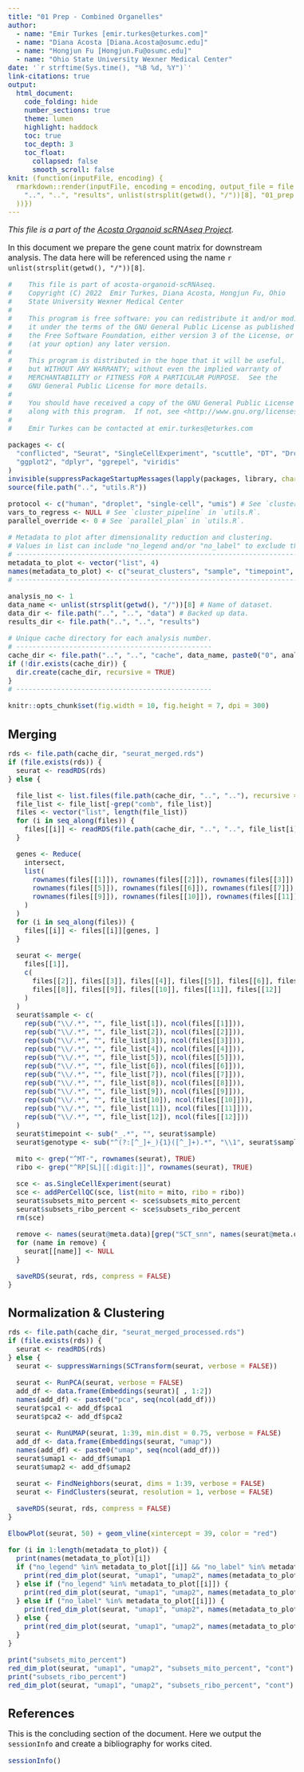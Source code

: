 ```yaml
---
title: "01 Prep - Combined Organelles"
author:
  - name: "Emir Turkes [emir.turkes@eturkes.com]"
  - name: "Diana Acosta [Diana.Acosta@osumc.edu]"
  - name: "Hongjun Fu [Hongjun.Fu@osumc.edu]"
  - name: "Ohio State University Wexner Medical Center"
date: '`r strftime(Sys.time(), "%B %d, %Y")`'
link-citations: true
output:
  html_document:
    code_folding: hide
    number_sections: true
    theme: lumen
    highlight: haddock
    toc: true
    toc_depth: 3
    toc_float:
      collapsed: false
      smooth_scroll: false
knit: (function(inputFile, encoding) {
  rmarkdown::render(inputFile, encoding = encoding, output_file = file.path(
    "..", "..", "results", unlist(strsplit(getwd(), "/"))[8], "01_prep.html"
  ))})
---
```


<style type="text/css">
body {font-size: 16px;}
h1.title {font-size: 35px;}
h1 {font-size: 24px;}
h2 {font-size: 22px;}
h3 {font-size: 20px;}
.toc-content {padding-left: 0px; padding-right: 0px;}
div.tocify {width: 100%;}
.tocify-subheader .tocify-item {font-size: 0.95em; padding-left: 25px; text-indent: 0;}
.tocify-subheader .tocify-subheader .tocify-item {
  font-size: 0.95em; padding-left: 35px; text-indent: 0;
}
div.main-container {max-width: none; width: 100%;}
</style>

*This file is a part of the [Acosta Organoid scRNAseq Project](https://github.com/eturkes/acosta-organoid-scRNAseq).*

In this document we prepare the gene count matrix for downstream analysis.
The data here will be referenced using the name ``r unlist(strsplit(getwd(), "/"))[8]``.

```r
#    This file is part of acosta-organoid-scRNAseq.
#    Copyright (C) 2022  Emir Turkes, Diana Acosta, Hongjun Fu, Ohio
#    State University Wexner Medical Center
#
#    This program is free software: you can redistribute it and/or modify
#    it under the terms of the GNU General Public License as published by
#    the Free Software Foundation, either version 3 of the License, or
#    (at your option) any later version.
#
#    This program is distributed in the hope that it will be useful,
#    but WITHOUT ANY WARRANTY; without even the implied warranty of
#    MERCHANTABILITY or FITNESS FOR A PARTICULAR PURPOSE.  See the
#    GNU General Public License for more details.
#
#    You should have received a copy of the GNU General Public License
#    along with this program.  If not, see <http://www.gnu.org/licenses/>.
#
#    Emir Turkes can be contacted at emir.turkes@eturkes.com

packages <- c(
  "conflicted", "Seurat", "SingleCellExperiment", "scuttle", "DT", "DropletUtils", "parallel",
  "ggplot2", "dplyr", "ggrepel", "viridis"
)
invisible(suppressPackageStartupMessages(lapply(packages, library, character.only = TRUE)))
source(file.path("..", "utils.R"))

protocol <- c("human", "droplet", "single-cell", "umis") # See `cluster_pipeline` in `utils.R`.
vars_to_regress <- NULL # See `cluster_pipeline` in `utils.R`.
parallel_override <- 0 # See `parallel_plan` in `utils.R`.

# Metadata to plot after dimensionality reduction and clustering.
# Values in list can include "no_legend and/or "no_label" to exclude those.
# -------------------------------------------------------------------------
metadata_to_plot <- vector("list", 4)
names(metadata_to_plot) <- c("seurat_clusters", "sample", "timepoint", "genotype")
# -------------------------------------------------------------------------

analysis_no <- 1
data_name <- unlist(strsplit(getwd(), "/"))[8] # Name of dataset.
data_dir <- file.path("..", "..", "data") # Backed up data.
results_dir <- file.path("..", "..", "results")

# Unique cache directory for each analysis number.
# ------------------------------------------------
cache_dir <- file.path("..", "..", "cache", data_name, paste0("0", analysis_no))
if (!dir.exists(cache_dir)) {
  dir.create(cache_dir, recursive = TRUE)
}
# ------------------------------------------------

knitr::opts_chunk$set(fig.width = 10, fig.height = 7, dpi = 300)
```

# Merging

```r
rds <- file.path(cache_dir, "seurat_merged.rds")
if (file.exists(rds)) {
  seurat <- readRDS(rds)
} else {

  file_list <- list.files(file.path(cache_dir, "..", ".."), recursive = TRUE)
  file_list <- file_list[-grep("comb", file_list)]
  files <- vector("list", length(file_list))
  for (i in seq_along(files)) {
    files[[i]] <- readRDS(file.path(cache_dir, "..", "..", file_list[i]))
  }

  genes <- Reduce(
    intersect,
    list(
      rownames(files[[1]]), rownames(files[[2]]), rownames(files[[3]]), rownames(files[[4]]),
      rownames(files[[5]]), rownames(files[[6]]), rownames(files[[7]]), rownames(files[[8]]),
      rownames(files[[9]]), rownames(files[[10]]), rownames(files[[11]]), rownames(files[[12]])
    )
  )
  for (i in seq_along(files)) {
    files[[i]] <- files[[i]][genes, ]
  }

  seurat <- merge(
    files[[1]],
    c(
      files[[2]], files[[3]], files[[4]], files[[5]], files[[6]], files[[7]],
      files[[8]], files[[9]], files[[10]], files[[11]], files[[12]]
    )
  )
  seurat$sample <- c(
    rep(sub("\\/.*", "", file_list[1]), ncol(files[[1]])),
    rep(sub("\\/.*", "", file_list[2]), ncol(files[[2]])),
    rep(sub("\\/.*", "", file_list[3]), ncol(files[[3]])),
    rep(sub("\\/.*", "", file_list[4]), ncol(files[[4]])),
    rep(sub("\\/.*", "", file_list[5]), ncol(files[[5]])),
    rep(sub("\\/.*", "", file_list[6]), ncol(files[[6]])),
    rep(sub("\\/.*", "", file_list[7]), ncol(files[[7]])),
    rep(sub("\\/.*", "", file_list[8]), ncol(files[[8]])),
    rep(sub("\\/.*", "", file_list[9]), ncol(files[[9]])),
    rep(sub("\\/.*", "", file_list[10]), ncol(files[[10]])),
    rep(sub("\\/.*", "", file_list[11]), ncol(files[[11]])),
    rep(sub("\\/.*", "", file_list[12]), ncol(files[[12]]))
  )
  seurat$timepoint <- sub("_.*", "", seurat$sample)
  seurat$genotype <- sub("^(?:[^_]+_){1}([^_]+).*", "\\1", seurat$sample)

  mito <- grep("^MT-", rownames(seurat), TRUE)
  ribo <- grep("^RP[SL][[:digit:]]", rownames(seurat), TRUE)

  sce <- as.SingleCellExperiment(seurat)
  sce <- addPerCellQC(sce, list(mito = mito, ribo = ribo))
  seurat$subsets_mito_percent <- sce$subsets_mito_percent
  seurat$subsets_ribo_percent <- sce$subsets_ribo_percent
  rm(sce)

  remove <- names(seurat@meta.data)[grep("SCT_snn", names(seurat@meta.data))]
  for (name in remove) {
    seurat[[name]] <- NULL
  }

  saveRDS(seurat, rds, compress = FALSE)
}
```

# Normalization & Clustering

```r
rds <- file.path(cache_dir, "seurat_merged_processed.rds")
if (file.exists(rds)) {
  seurat <- readRDS(rds)
} else {
  seurat <- suppressWarnings(SCTransform(seurat, verbose = FALSE))

  seurat <- RunPCA(seurat, verbose = FALSE)
  add_df <- data.frame(Embeddings(seurat)[ , 1:2])
  names(add_df) <- paste0("pca", seq(ncol(add_df)))
  seurat$pca1 <- add_df$pca1
  seurat$pca2 <- add_df$pca2

  seurat <- RunUMAP(seurat, 1:39, min.dist = 0.75, verbose = FALSE)
  add_df <- data.frame(Embeddings(seurat, "umap"))
  names(add_df) <- paste0("umap", seq(ncol(add_df)))
  seurat$umap1 <- add_df$umap1
  seurat$umap2 <- add_df$umap2

  seurat <- FindNeighbors(seurat, dims = 1:39, verbose = FALSE)
  seurat <- FindClusters(seurat, resolution = 1, verbose = FALSE)

  saveRDS(seurat, rds, compress = FALSE)
}

ElbowPlot(seurat, 50) + geom_vline(xintercept = 39, color = "red")

for (i in 1:length(metadata_to_plot)) {
  print(names(metadata_to_plot)[i])
  if ("no_legend" %in% metadata_to_plot[[i]] && "no_label" %in% metadata_to_plot[[i]]) {
    print(red_dim_plot(seurat, "umap1", "umap2", names(metadata_to_plot)[i]) + NoLegend())
  } else if ("no_legend" %in% metadata_to_plot[[i]]) {
    print(red_dim_plot(seurat, "umap1", "umap2", names(metadata_to_plot)[i], "cat") + NoLegend())
  } else if ("no_label" %in% metadata_to_plot[[i]]) {
    print(red_dim_plot(seurat, "umap1", "umap2", names(metadata_to_plot)[i]))
  } else {
    print(red_dim_plot(seurat, "umap1", "umap2", names(metadata_to_plot)[i], "cat"))
  }
}

print("subsets_mito_percent")
red_dim_plot(seurat, "umap1", "umap2", "subsets_mito_percent", "cont")
print("subsets_ribo_percent")
red_dim_plot(seurat, "umap1", "umap2", "subsets_ribo_percent", "cont")
```

# References

This is the concluding section of the document. Here we output the `sessionInfo` and create a bibliography for works cited.

```r
sessionInfo()
```

